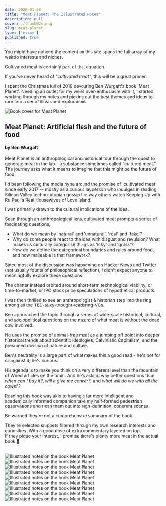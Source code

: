 ```yaml
---
date: 2020-01-28
title: "Meat Planet: The Illustrated Notes"
description: null
cover: ./thumb@2x.png
slug: meat-planet
type: ['essay']
published: true
---
```


You might have noticed the content on this site spans the full array of my weirdo interests and niches. 

Cultivated meat is certainly part of that equation. 

If you've never heard of *"cultivated meat"*, this will be a great primer.

I spent the Christmas lull of 2019 devouring Ben Wurgaft's book 'Meat Planet'. 
Needing an outlet for my weird over-enthusiasm with it, I started working through my notes and picking out the best themes and ideas to turn into a set of illustrated explorations.

<TwoCol alignItems='start' imgPadding='2em'>

<img src="https://images.ucpress.edu/covers/isbn13/9780520295537.jpg" alt="Book cover for Meat Planet" />

<span>

## Meat Planet: Artificial flesh and the future of food

#### by Ben Wurgaft

Meat Planet is an anthropological and historical tour through the quest to generate meat in the lab—a substance sometimes called “cultured meat.” The journey asks what it means to imagine that this might be the future of food.

</span>


</TwoCol>

I'd been following the media hype around the promise of 'cultivated meat' since early 2017 -- mostly as a curious layperson who indulges in reading Silicon Valley techno-utopian gossip the way others watch Keeping Up with Ru Paul's Real Housewives of Love Island.

I was primarily drawn to the cultural implications of the idea.

Seen through an anthropological lens, cultivated meat prompts a series of fascinating questions;
- What do we mean by 'natural' and 'unnatural', 'real' and 'fake'?
- Why do some people react to the idea with disgust and revulsion? What makes us culturally categorise things as 'icky' and 'gross'?
- How do we define the categorical boundaries and rules around food, and how malleable is that framework?

Since most of the discussion was happening on Hacker News and Twitter (not usually founts of philosophical reflection), I didn't expect anyone to meaningfully explore these questions.

The chatter instead orbited around short-term technological viability, or time-to-market, or IPO stock price speculations of hypothetical products.

I was then thrilled to see an anthropologist & historian step into the ring among all the TED-talky-thought-leadering-VCs.

Ben approached the topic through a series of wide-scale historical, cultural, and sociopolitical questions on the nature of what meat is without the dead cow involved.

He uses the promise of animal-free meat as a jumping off point into deeper historical trends about scientific ideologies, Calvinistic Capitalism, and the presumed division of nature and culture.

Ben's neutrality is a large part of what makes this a good read - he's not for or against it, he's curious.

His agenda is to make you think on a very different level than the mountain of Wired articles on the topic. And he's asking way better questions than *when can I buy it?*, *will it give me cancer?*, and *what will do we with all the cows??*

Reading this book was akin to having a far more intelligent and academically informed companion take my half-formed pedestrian observations and flesh them out into high-definition, coherent scenes.

Be warned they're not a comprehensive summary of the book.

They're selected snippets filtered through my own research interests and curiosities. With a good dose of extra commentary layered on top.   
If they pique your interest, I promise there's plenty more meat in the actual book <span>🍖</span>

<br />

<Image src="https://res.cloudinary.com/dg3gyk0gu/image/upload/v1589316249/maggieappleton.com/meat-planet/meat-1.png" alt="Illustrated notes on the book Meat Planet" />

<Image src="https://res.cloudinary.com/dg3gyk0gu/image/upload/v1589316257/maggieappleton.com/meat-planet/meat-2.png" alt="Illustrated notes on the book Meat Planet" />

<Image src="https://res.cloudinary.com/dg3gyk0gu/image/upload/v1589316258/maggieappleton.com/meat-planet/meat-3.png" alt="Illustrated notes on the book Meat Planet" />

<Image src="https://res.cloudinary.com/dg3gyk0gu/image/upload/v1589316244/maggieappleton.com/meat-planet/meat-4.png" alt="Illustrated notes on the book Meat Planet" />

<Image src="https://res.cloudinary.com/dg3gyk0gu/image/upload/v1589316250/maggieappleton.com/meat-planet/meat-5.png" alt="Illustrated notes on the book Meat Planet" />

<Image src="https://res.cloudinary.com/dg3gyk0gu/image/upload/v1589316254/maggieappleton.com/meat-planet/meat-6.png" alt="Illustrated notes on the book Meat Planet" />

<Image src="https://res.cloudinary.com/dg3gyk0gu/image/upload/v1589316259/maggieappleton.com/meat-planet/meat-7.png" alt="Illustrated notes on the book Meat Planet" />

<Image src="https://res.cloudinary.com/dg3gyk0gu/image/upload/v1589316257/maggieappleton.com/meat-planet/meat-8.png" alt="Illustrated notes on the book Meat Planet" />

<Image src="https://res.cloudinary.com/dg3gyk0gu/image/upload/v1589316251/maggieappleton.com/meat-planet/meat-9.png" alt="Illustrated notes on the book Meat Planet" />
